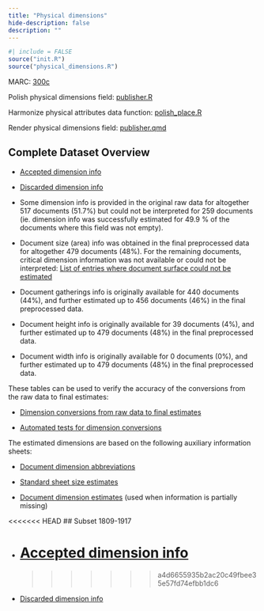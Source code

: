 ```yaml
---
title: "Physical dimensions"
hide-description: false
description: ""
---
```


```r
#| include = FALSE
source("init.R")
source("physical_dimensions.R")
```


MARC: [300c](https://www.loc.gov/marc/bibliographic/bd300.html)

Polish physical dimensions field: [publisher.R](https://github.com/fennicahub/fennica/blob/master/inst/examples/physical dimensions.R)

Harmonize physical attributes data function: [polish_place.R](https://github.com/fennicahub/fennica/blob/master/R/polish_dimensions.R)

Render physical dimensions field: [publisher.qmd](https://github.com/fennicahub/fennica/blob/master/inst/examples/physical dimensions.qmd)

## Complete Dataset Overview

-   [Accepted dimension info](dataTable/data_table.html?path=../output.tables/physical_dimensions_accepted.csv)

-   [Discarded dimension info](dataTable/data_table.html?path=../output.tables/physical_dimensions_discarded.csv)

-   Some dimension info is provided in the original raw data for altogether 517 documents (51.7%) but could not be interpreted for 259 documents (ie. dimension info was successfully estimated for 49.9 % of the documents where this field was not empty).

-   Document size (area) info was obtained in the final preprocessed data for altogether 479 documents (48%). For the remaining documents, critical dimension information was not available or could not be interpreted: [List of entries where document surface could not be estimated](dataTable/data_table.html?path=../output.tables/physical_dimension_incomplete.csv)

-   Document gatherings info is originally available for 440 documents (44%), and further estimated up to 456 documents (46%) in the final preprocessed data.

-   Document height info is originally available for 39 documents (4%), and further estimated up to 479 documents (48%) in the final preprocessed data.

-   Document width info is originally available for 0 documents (0%), and further estimated up to 479 documents (48%) in the final preprocessed data.

These tables can be used to verify the accuracy of the conversions from the raw data to final estimates:

-   [Dimension conversions from raw data to final estimates](dataTable/data_table.html?path=../output.tables/conversions_physical_dimension.csv)

-   [Automated tests for dimension conversions](https://github.com/fennicahub/fennica/blob/master/inst/extdata/tests_dimension_polish.csv)

The estimated dimensions are based on the following auxiliary information sheets:

-   [Document dimension abbreviations](https://github.com/fennicahub/fennica/blob/master/inst/extdata/document_size_abbreviations.csv)

-   [Standard sheet size estimates](https://github.com/fennicahub/fennica/blob/master/inst/extdata/sheetsizes.csv)

-   [Document dimension estimates](https://github.com/fennicahub/fennica/blob/master/inst/extdata/documentdimensions.csv) (used when information is partially missing)

<<<<<<< HEAD
## Subset 1809-1917

-   [Accepted dimension info](dataTable/data_table.html?path=../output.tables/physical_dimensions_accepted_19.csv)
=======
>>>>>>> a4d6655935b2ac20c49fbee35e57fd74efbb1dc6

-   [Discarded dimension info](dataTable/data_table.html?path=../output.tables/physical_dimensions_discarded_19.csv)
